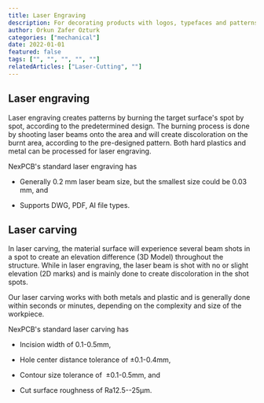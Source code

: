 ```yaml
---
title: Laser Engraving
description: For decorating products with logos, typefaces and patterns.
author: Orkun Zafer Ozturk
categories: ["mechanical"]
date: 2022-01-01
featured: false
tags: ["", "", "", "", ""]
relatedArticles: ["Laser-Cutting", ""]
---
```

## Laser engraving

Laser engraving creates patterns by burning the target surface's spot by spot, according to the predetermined design. The burning process is done by shooting laser beams onto the area and will create discoloration on the burnt area, according to the pre-designed pattern. Both hard plastics and metal can be processed for laser engraving.

NexPCB's standard laser engraving has

-   Generally 0.2 mm laser beam size, but the smallest size could be 0.03 mm, and

-   Supports DWG, PDF, AI file types. 

## Laser carving

In laser carving, the material surface will experience several beam shots in a spot to create an elevation difference (3D Model) throughout the structure. While in laser engraving, the laser beam is shot with no or slight elevation (2D marks) and is mainly done to create discoloration in the shot spots.  

Our laser carving works with both metals and plastic and is generally done within seconds or minutes, depending on the complexity and size of the workpiece.

NexPCB's standard laser carving has

-   Incision width of 0.1-0.5mm,

-   Hole center distance tolerance of ±0.1-0.4mm, 

-   Contour size tolerance of  ±0.1-0.5mm, and

-   Cut surface roughness of Ra12.5--25μm.